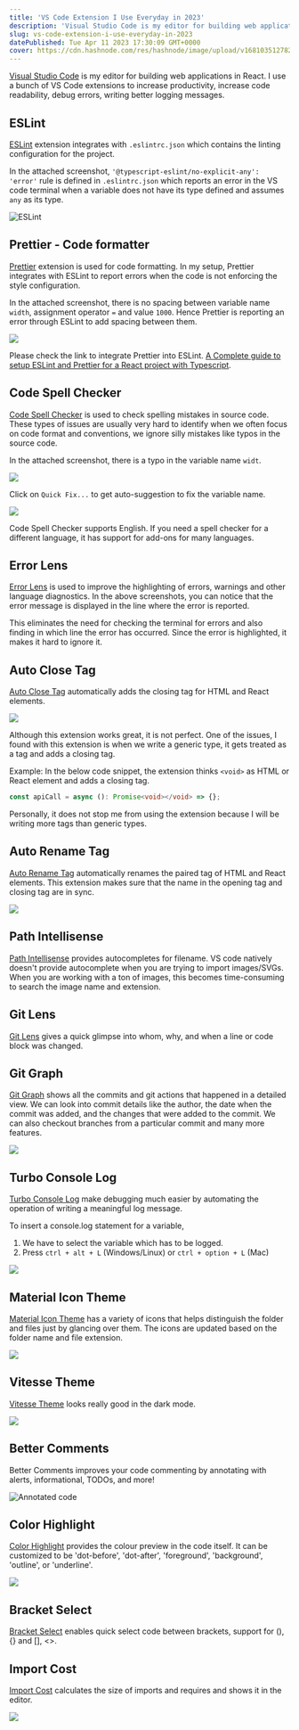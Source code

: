 ```yaml
---
title: 'VS Code Extension I Use Everyday in 2023'
description: 'Visual Studio Code is my editor for building web applications in React. I use a bunch of VS Code extensions to increase productivity, increase code readability, debug errors, writing better logging messages.'
slug: vs-code-extension-i-use-everyday-in-2023
datePublished: Tue Apr 11 2023 17:30:09 GMT+0000
cover: https://cdn.hashnode.com/res/hashnode/image/upload/v1681035127825/0b16e1d2-ea60-4a35-99d5-229c5b193d71.png
---
```


[Visual Studio Code](https://code.visualstudio.com/) is my editor for building web applications in React. I use a bunch of VS Code extensions to increase productivity, increase code readability, debug errors, writing better logging messages.

## ESLint

[ESLint](https://marketplace.visualstudio.com/items?itemName=dbaeumer.vscode-eslint) extension integrates with `.eslintrc.json` which contains the linting configuration for the project.

In the attached screenshot, `'@typescript-eslint/no-explicit-any': 'error'` rule is defined in `.eslintrc.json` which reports an error in the VS code terminal when a variable does not have its type defined and assumes `any` as its type.

![ESLint](https://cdn.hashnode.com/res/hashnode/image/upload/v1681023777665/b5ca7013-78f7-4762-8f56-1b398f7d6ac6.png)

## Prettier - Code formatter

[Prettier](https://yogendrakumarvr.com/setup-eslint-and-prettier-for-react-project-with-typescript) extension is used for code formatting. In my setup, Prettier integrates with ESLint to report errors when the code is not enforcing the style configuration.

In the attached screenshot, there is no spacing between variable name `width`, assignment operator `=` and value `1000`. Hence Prettier is reporting an error through ESLint to add spacing between them.

![](https://cdn.hashnode.com/res/hashnode/image/upload/v1681025125691/79ff74bd-0e47-48b8-8ae5-58c7481bb648.png)

Please check the link to integrate Prettier into ESLint. [A Complete guide to setup ESLint and Prettier for a React project with Typescript](https://yogendrakumarvr.com/setup-eslint-and-prettier-for-react-project-with-typescript).

## Code Spell Checker

[Code Spell Checker](https://marketplace.visualstudio.com/items?itemName=streetsidesoftware.code-spell-checker) is used to check spelling mistakes in source code. These types of issues are usually very hard to identify when we often focus on code format and conventions, we ignore silly mistakes like typos in the source code.

In the attached screenshot, there is a typo in the variable name `widt`.

![](https://cdn.hashnode.com/res/hashnode/image/upload/v1681026190906/1f98cd3c-d147-4892-bc5f-8f9723520117.png)

Click on `Quick Fix...` to get auto-suggestion to fix the variable name.

![](https://cdn.hashnode.com/res/hashnode/image/upload/v1681026219724/a98eb144-d888-4425-98d4-a436db4dd846.png)

Code Spell Checker supports English. If you need a spell checker for a different language, it has support for add-ons for many languages.

## Error Lens

[Error Lens](https://marketplace.visualstudio.com/items?itemName=usernamehw.errorlens) is used to improve the highlighting of errors, warnings and other language diagnostics. In the above screenshots, you can notice that the error message is displayed in the line where the error is reported.

This eliminates the need for checking the terminal for errors and also finding in which line the error has occurred. Since the error is highlighted, it makes it hard to ignore it.

## Auto Close Tag

[Auto Close Tag](https://marketplace.visualstudio.com/items?itemName=formulahendry.auto-close-tag) automatically adds the closing tag for HTML and React elements.

![](https://cdn.hashnode.com/res/hashnode/image/upload/v1681026957069/732970ee-378d-4f0c-b7ee-9182fa04ccc6.gif)

Although this extension works great, it is not perfect. One of the issues, I found with this extension is when we write a generic type, it gets treated as a tag and adds a closing tag.

Example: In the below code snippet, the extension thinks `<void>` as HTML or React element and adds a closing tag.

```typescript
const apiCall = async (): Promise<void></void> => {};
```

Personally, it does not stop me from using the extension because I will be writing more tags than generic types.

## Auto Rename Tag

[Auto Rename Tag](https://marketplace.visualstudio.com/items?itemName=formulahendry.auto-rename-tag) automatically renames the paired tag of HTML and React elements. This extension makes sure that the name in the opening tag and closing tag are in sync.

![](https://cdn.hashnode.com/res/hashnode/image/upload/v1681027651127/3c177a5d-a9e3-48cd-a6c2-d04f5c3cd0ef.gif)

## Path Intellisense

[Path Intellisense](https://marketplace.visualstudio.com/items?itemName=christian-kohler.path-intellisense) provides autocompletes for filename. VS code natively doesn't provide autocomplete when you are trying to import images/SVGs. When you are working with a ton of images, this becomes time-consuming to search the image name and extension.

## Git Lens

[Git Lens](https://marketplace.visualstudio.com/items?itemName=eamodio.gitlens) gives a quick glimpse into whom, why, and when a line or code block was changed.

## Git Graph

[Git Graph](https://marketplace.visualstudio.com/items?itemName=mhutchie.git-graph) shows all the commits and git actions that happened in a detailed view. We can look into commit details like the author, the date when the commit was added, and the changes that were added to the commit. We can also checkout branches from a particular commit and many more features.

![](https://cdn.hashnode.com/res/hashnode/image/upload/v1681030420776/b53934a8-1c1b-4113-addb-6cd371ef71cf.gif)

## Turbo Console Log

[Turbo Console Log](https://marketplace.visualstudio.com/items?itemName=ChakrounAnas.turbo-console-log) make debugging much easier by automating the operation of writing a meaningful log message.

To insert a console.log statement for a variable,

1. We have to select the variable which has to be logged.
2. Press `ctrl + alt + L` (Windows/Linux) or `ctrl + option + L` (Mac)

![](https://cdn.hashnode.com/res/hashnode/image/upload/v1681031082426/4eb3c303-6690-44c0-a562-31a3f1c17dc9.gif)

## Material Icon Theme

[Material Icon Theme](https://marketplace.visualstudio.com/items?itemName=PKief.material-icon-theme) has a variety of icons that helps distinguish the folder and files just by glancing over them. The icons are updated based on the folder name and file extension.

![](https://cdn.hashnode.com/res/hashnode/image/upload/v1681031469926/b7fb9597-68ae-4514-b49e-4981dc12e92a.png)

## Vitesse Theme

[Vitesse Theme](https://marketplace.visualstudio.com/items?itemName=antfu.theme-vitesse) looks really good in the dark mode.

![](https://cdn.hashnode.com/res/hashnode/image/upload/v1681034746858/b15bc514-6f69-410b-b174-322e66f6a4a4.png)

## Better Comments

Better Comments improves your code commenting by annotating with alerts, informational, TODOs, and more!

![Annotated code](https://github.com/aaron-bond/better-comments/raw/HEAD/images/better-comments.PNG)

## Color Highlight

[Color Highlight](https://marketplace.visualstudio.com/items?itemName=naumovs.color-highlight) provides the colour preview in the code itself. It can be customized to be 'dot-before', 'dot-after', 'foreground', 'background', 'outline', or 'underline'.

![](https://cdn.hashnode.com/res/hashnode/image/upload/v1681032991812/59a1c6ed-7b30-4417-b3e5-6129c60b9a8a.png)

## Bracket Select

[Bracket Select](https://marketplace.visualstudio.com/items?itemName=chunsen.bracket-select) enables quick select code between brackets, support for (),{} and \[\], &lt;&gt;.

## Import Cost

[Import Cost](https://marketplace.visualstudio.com/items?itemName=wix.vscode-import-cost) calculates the size of imports and requires and shows it in the editor.

![](https://cdn.hashnode.com/res/hashnode/image/upload/v1681033585540/c2dba8fc-fad3-4c2c-88f1-60921004c4aa.png)
